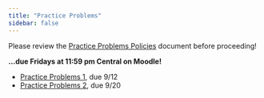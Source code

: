 ```yaml
---
title: "Practice Problems"
sidebar: false
---
```



Please review the [Practice Problems Policies](https://docs.google.com/document/d/1hBJRjNahudtKN2KYngWJvzVHhkzNH_eO/edit?usp=drive_link&ouid=100583608219387203178&rtpof=true&sd=true) document before proceeding!

**...due Fridays at 11:59 pm Central on Moodle!**

- [Practice Problems 1](assignments/pp1.qmd), due 9/12
- [Practice Problems 2](assignments/pp2.qmd), due 9/20